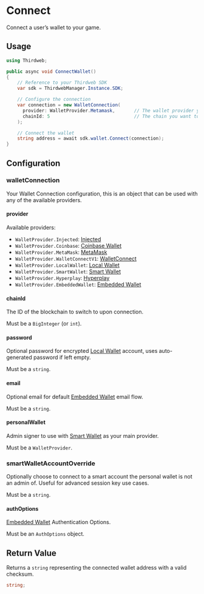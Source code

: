 # Connect

Connect a user&rsquo;s wallet to your game.

## Usage

```csharp
using Thirdweb;

public async void ConnectWallet()
{
    // Reference to your Thirdweb SDK
    var sdk = ThirdwebManager.Instance.SDK;

    // Configure the connection
    var connection = new WalletConnection(
      provider: WalletProvider.Metamask,       // The wallet provider you want to connect to (Required)
      chainId: 5                               // The chain you want to connect to (Required)
    );

    // Connect the wallet
    string address = await sdk.wallet.Connect(connection);
}
```

## Configuration

### walletConnection

Your Wallet Connection configuration, this is an object that can be used with any of the available providers.

#### provider

Available providers:

- `WalletProvider.Injected`: [Injected](/unity/wallets/providers/injected)
- `WalletProvider.Coinbase`: [Coinbase Wallet](/unity/wallets/providers/coinbase)
- `WalletProvider.MetaMask`: [MetaMask](/unity/wallets/providers/metamask)
- `WalletProvider.WalletConnectV1`: [WalletConnect](/unity/wallets/providers/walletconnect)
- `WalletProvider.LocalWallet`: [Local Wallet](/unity/wallets/providers/localwallet)
- `WalletProvider.SmartWallet`: [Smart Wallet](/unity/wallets/providers/smartwallet)
- `WalletProvider.Hyperplay`: [Hyperplay](/unity/wallets/providers/hyperplay)
- `WalletProvider.EmbeddedWallet`: [Embedded Wallet](/unity/wallets/providers/embeddedwallet)

#### chainId

The ID of the blockchain to switch to upon connection.

Must be a `BigInteger` (or `int`).

#### password

Optional password for encrypted [Local Wallet](/unity/wallet/localwallet) account, uses auto-generated password if left empty.

Must be a `string`.

#### email

Optional email for default [Embedded Wallet](/unity/wallet/embeddedwallet) email flow.

Must be a `string`.

#### personalWallet

Admin signer to use with [Smart Wallet](/unity/wallet/smartwallet) as your main provider.

Must be a `WalletProvider`.

### smartWalletAccountOverride

Optionally choose to connect to a smart account the personal wallet is not an admin of. Useful for advanced session key use cases.

Must be a `string`.

#### authOptions

[Embedded Wallet](/unity/wallet/embeddedwallet) Authentication Options.

Must be an `AuthOptions` object.

## Return Value

Returns a `string` representing the connected wallet address with a valid checksum.

```csharp
string;
```
